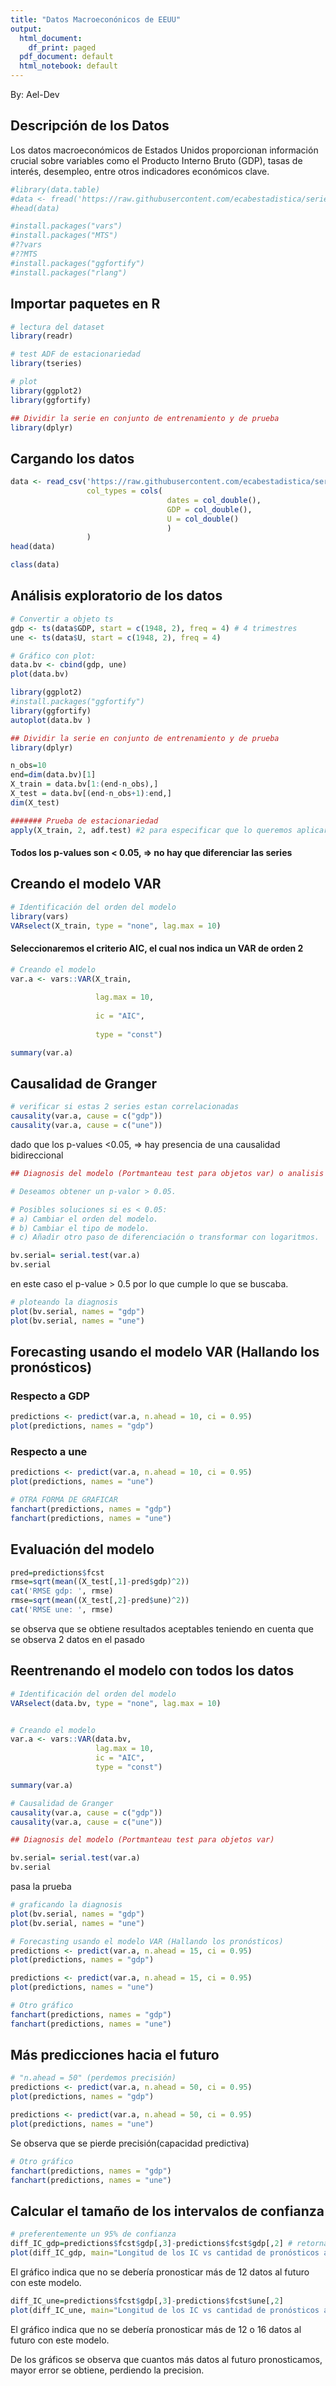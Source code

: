 ---
title: "Datos Macroeconónicos de EEUU"
output:
  html_document:
    df_print: paged
  pdf_document: default
  html_notebook: default
---
By: Ael-Dev

## Descripción de los Datos

Los datos macroeconómicos de Estados Unidos proporcionan información crucial sobre variables como el Producto Interno Bruto (GDP), tasas de interés, desempleo, entre otros indicadores económicos clave.

```{r, echo = FALSE}
#library(data.table)
#data <- fread('https://raw.githubusercontent.com/ecabestadistica/series-temporales-multivariantes/master/2.%20Casos%20de%20estudio%20en%20R/A.%20Datos%20macroecon%C3%B3micos%20de%20USA/blanchQua.csv')
#head(data)
```

```{r, echo = FALSE}
#install.packages("vars")
#install.packages("MTS")
#??vars
#??MTS
#install.packages("ggfortify")
#install.packages("rlang")
```


## Importar paquetes en R
```{r}
# lectura del dataset
library(readr)

# test ADF de estacionariedad
library(tseries)

# plot
library(ggplot2)
library(ggfortify)

## Dividir la serie en conjunto de entrenamiento y de prueba
library(dplyr)
```

## Cargando los datos
```{r}
data <- read_csv('https://raw.githubusercontent.com/ecabestadistica/series-temporales-multivariantes/master/2.%20Casos%20de%20estudio%20en%20R/A.%20Datos%20macroecon%C3%B3micos%20de%20USA/blanchQua.csv',
                 col_types = cols(
                                   dates = col_double(),
                                   GDP = col_double(),
                                   U = col_double()
                                   )
                 )
head(data)
```

```{r}
class(data)
```

## Análisis exploratorio de los datos
```{r}
# Convertir a objeto ts
gdp <- ts(data$GDP, start = c(1948, 2), freq = 4) # 4 trimestres
une <- ts(data$U, start = c(1948, 2), freq = 4)
```


```{r}
# Gráfico con plot:
data.bv <- cbind(gdp, une)
plot(data.bv)
```

```{r}

library(ggplot2)
#install.packages("ggfortify")
library(ggfortify)
autoplot(data.bv )
```

```{r}

## Dividir la serie en conjunto de entrenamiento y de prueba
library(dplyr)

n_obs=10
end=dim(data.bv)[1]
X_train = data.bv[1:(end-n_obs),]
X_test = data.bv[(end-n_obs+1):end,]
dim(X_test)

```


```{r}
####### Prueba de estacionariedad
apply(X_train, 2, adf.test) #2 para especificar que lo queremos aplicar por columnas
```
#### Todos los p-values son < 0.05, => no hay que diferenciar las series

## Creando el modelo VAR
```{r}
# Identificación del orden del modelo
library(vars)
VARselect(X_train, type = "none", lag.max = 10)
```


#### Seleccionaremos el criterio AIC, el cual nos indica un VAR de orden 2
```{r}
# Creando el modelo
var.a <- vars::VAR(X_train,
                   
                   lag.max = 10,
                   
                   ic = "AIC",
                   
                   type = "const")

summary(var.a)
```


## Causalidad de Granger 
```{r}
# verificar si estas 2 series estan correlacionadas
causality(var.a, cause = c("gdp"))
causality(var.a, cause = c("une"))
```
dado que los p-values <0.05,  => hay presencia de una causalidad bidireccional

```{r}
## Diagnosis del modelo (Portmanteau test para objetos var) o analisis de sus residuos, donde la funcion permite realizar un test de hipotesis de los residuos.

# Deseamos obtener un p-valor > 0.05.

# Posibles soluciones si es < 0.05:
# a) Cambiar el orden del modelo.
# b) Cambiar el tipo de modelo.
# c) Añadir otro paso de diferenciación o transformar con logaritmos.

bv.serial= serial.test(var.a)
bv.serial
```
en este caso el p-value > 0.5 por lo que cumple lo que se buscaba.



```{r}
# ploteando la diagnosis
plot(bv.serial, names = "gdp")
plot(bv.serial, names = "une")

```

## Forecasting usando el modelo VAR (Hallando los pronósticos)

### Respecto a GDP
```{r}
predictions <- predict(var.a, n.ahead = 10, ci = 0.95)
plot(predictions, names = "gdp")
```

### Respecto a une
```{r}
predictions <- predict(var.a, n.ahead = 10, ci = 0.95)
plot(predictions, names = "une")
```


```{r}

# OTRA FORMA DE GRAFICAR
fanchart(predictions, names = "gdp")
fanchart(predictions, names = "une")
```

## Evaluación del modelo
```{r}
pred=predictions$fcst
rmse=sqrt(mean((X_test[,1]-pred$gdp)^2))
cat('RMSE gdp: ', rmse)
rmse=sqrt(mean((X_test[,2]-pred$une)^2))
cat('RMSE une: ', rmse)
```
se observa que se obtiene resultados aceptables teniendo en cuenta que se observa 2 datos en el pasado


## Reentrenando el modelo con todos los datos
```{r}
# Identificación del orden del modelo
VARselect(data.bv, type = "none", lag.max = 10)


# Creando el modelo
var.a <- vars::VAR(data.bv,
                   lag.max = 10,
                   ic = "AIC",
                   type = "const")

summary(var.a)
```


```{r}
# Causalidad de Granger 
causality(var.a, cause = c("gdp"))
causality(var.a, cause = c("une"))

```

```{r}
## Diagnosis del modelo (Portmanteau test para objetos var)

bv.serial= serial.test(var.a)
bv.serial
```
pasa la prueba


```{r}
# graficando la diagnosis
plot(bv.serial, names = "gdp")
plot(bv.serial, names = "une")
```

```{r}
# Forecasting usando el modelo VAR (Hallando los pronósticos)
predictions <- predict(var.a, n.ahead = 15, ci = 0.95)
plot(predictions, names = "gdp")

predictions <- predict(var.a, n.ahead = 15, ci = 0.95)
plot(predictions, names = "une")
```

```{r}
# Otro gráfico 
fanchart(predictions, names = "gdp")
fanchart(predictions, names = "une")
```
## Más predicciones hacia el futuro
```{r}
# "n.ahead = 50" (perdemos precisión)
predictions <- predict(var.a, n.ahead = 50, ci = 0.95)
plot(predictions, names = "gdp")

predictions <- predict(var.a, n.ahead = 50, ci = 0.95)
plot(predictions, names = "une")
```
Se observa que se pierde precisión(capacidad predictiva)


```{r}
# Otro gráfico 
fanchart(predictions, names = "gdp")
fanchart(predictions, names = "une")
```
## Calcular el tamaño de los intervalos de confianza
```{r}
# preferentemente un 95% de confianza
diff_IC_gdp=predictions$fcst$gdp[,3]-predictions$fcst$gdp[,2] # retorna los intervalos de confianza
plot(diff_IC_gdp, main="Longitud de los IC vs cantidad de pronósticos a futuro - GDP", xlab='Cantidad de datos pronosticados en el futuro', ylab='Longitud del IC')
```
El gráfico indica que no se debería pronosticar más de 12 datos al futuro con este modelo.


```{r}
diff_IC_une=predictions$fcst$gdp[,3]-predictions$fcst$une[,2]
plot(diff_IC_une, main="Longitud de los IC vs cantidad de pronósticos a futuro - UNE", xlab='Cantidad de datos pronosticados en el futuro', ylab='Longitud del IC')
```
El gráfico indica que no se debería pronosticar más de 12 o 16 datos al futuro con este modelo.

De los gráficos se observa que cuantos más datos al futuro pronosticamos, mayor error se obtiene, perdiendo la precision.
